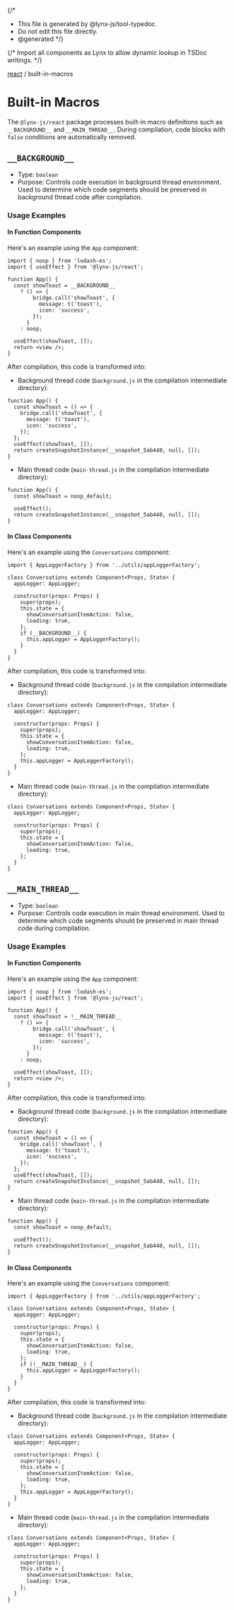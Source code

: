 {/*
* This file is generated by @lynx-js/tool-typedoc.
* Do not edit this file directly.
* @generated
*/}

{/* Import all components as Lynx to allow dynamic lookup in TSDoc writings. */}

[react](/api/react/index.mdx) / built-in-macros

# Built-in Macros

The `@lynx-js/react` package processes built-in macro definitions such as `__BACKGROUND__` and `__MAIN_THREAD__`. During compilation, code blocks with `false` conditions are automatically removed.

## `__BACKGROUND__`

- Type: `boolean`
- Purpose: Controls code execution in background thread environment. Used to determine which code segments should be preserved in background thread code after compilation.

### Usage Examples

#### In Function Components

Here's an example using the `App` component:

```tsx
import { noop } from 'lodash-es';
import { useEffect } from '@lynx-js/react';

function App() {
  const showToast = __BACKGROUND__
    ? () => {
        bridge.call('showToast', {
          message: t('toast'),
          icon: 'success',
        });
      }
    : noop;

  useEffect(showToast, []);
  return <view />;
}
```

After compilation, this code is transformed into:

- Background thread code (`background.js` in the compilation intermediate directory):

```tsx
function App() {
  const showToast = () => {
    bridge.call('showToast', {
      message: t('toast'),
      icon: 'success',
    });
  };
  useEffect(showToast, []);
  return createSnapshotInstance(__snapshot_5ab440, null, []);
}
```

- Main thread code (`main-thread.js` in the compilation intermediate directory):

```tsx
function App() {
  const showToast = noop_default;

  useEffect();
  return createSnapshotInstance(__snapshot_5ab440, null, []);
}
```

#### In Class Components

Here's an example using the `Conversations` component:

```tsx
import { AppLoggerFactory } from '../utils/appLoggerFactory';

class Conversations extends Component<Props, State> {
  appLogger: AppLogger;

  constructor(props: Props) {
    super(props);
    this.state = {
      showConversationItemAction: false,
      loading: true,
    };
    if (__BACKGROUND__) {
      this.appLogger = AppLoggerFactory();
    }
  }
}
```

After compilation, this code is transformed into:

- Background thread code (`background.js` in the compilation intermediate directory):

```tsx
class Conversations extends Component<Props, State> {
  appLogger: AppLogger;

  constructor(props: Props) {
    super(props);
    this.state = {
      showConversationItemAction: false,
      loading: true,
    };
    this.appLogger = AppLoggerFactory();
  }
}
```

- Main thread code (`main-thread.js` in the compilation intermediate directory):

```tsx
class Conversations extends Component<Props, State> {
  appLogger: AppLogger;

  constructor(props: Props) {
    super(props);
    this.state = {
      showConversationItemAction: false,
      loading: true,
    };
  }
}
```

## `__MAIN_THREAD__`

- Type: `boolean`
- Purpose: Controls code execution in main thread environment. Used to determine which code segments should be preserved in main thread code during compilation.

### Usage Examples

#### In Function Components

Here's an example using the `App` component:

```tsx
import { noop } from 'lodash-es';
import { useEffect } from '@lynx-js/react';

function App() {
  const showToast = !__MAIN_THREAD__
    ? () => {
        bridge.call('showToast', {
          message: t('toast'),
          icon: 'success',
        });
      }
    : noop;

  useEffect(showToast, []);
  return <view />;
}
```

After compilation, this code is transformed into:

- Background thread code (`background.js` in the compilation intermediate directory):

```tsx
function App() {
  const showToast = () => {
    bridge.call('showToast', {
      message: t('toast'),
      icon: 'success',
    });
  };
  useEffect(showToast, []);
  return createSnapshotInstance(__snapshot_5ab440, null, []);
}
```

- Main thread code (`main-thread.js` in the compilation intermediate directory):

```tsx
function App() {
  const showToast = noop_default;

  useEffect();
  return createSnapshotInstance(__snapshot_5ab440, null, []);
}
```

#### In Class Components

Here's an example using the `Conversations` component:

```tsx
import { AppLoggerFactory } from '../utils/appLoggerFactory';

class Conversations extends Component<Props, State> {
  appLogger: AppLogger;

  constructor(props: Props) {
    super(props);
    this.state = {
      showConversationItemAction: false,
      loading: true,
    };
    if (!__MAIN_THREAD__) {
      this.appLogger = AppLoggerFactory();
    }
  }
}
```

After compilation, this code is transformed into:

- Background thread code (`background.js` in the compilation intermediate directory):

```tsx
class Conversations extends Component<Props, State> {
  appLogger: AppLogger;

  constructor(props: Props) {
    super(props);
    this.state = {
      showConversationItemAction: false,
      loading: true,
    };
    this.appLogger = AppLoggerFactory();
  }
}
```

- Main thread code (`main-thread.js` in the compilation intermediate directory):

```tsx
class Conversations extends Component<Props, State> {
  appLogger: AppLogger;

  constructor(props: Props) {
    super(props);
    this.state = {
      showConversationItemAction: false,
      loading: true,
    };
  }
}
```
